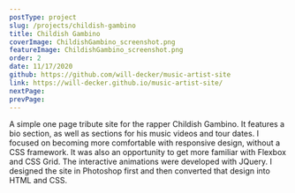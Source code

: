 ```yaml
---
postType: project
slug: /projects/childish-gambino
title: Childish Gambino
coverImage: ChildishGambino_screenshot.png
featureImage: ChildishGambino_screenshot.png
order: 2
date: 11/17/2020
github: https://github.com/will-decker/music-artist-site
link: https://will-decker.github.io/music-artist-site/
nextPage:
prevPage:
---
```


A simple one page tribute site for the rapper Childish Gambino. It features a bio section, as well as sections for his music videos and tour dates. I focused on becoming more comfortable with responsive design, without a CSS framework. It was also an opportunity to get more familiar with Flexbox and CSS Grid. The interactive animations were developed with JQuery. I designed the site in Photoshop first and then converted that design into HTML and CSS.
